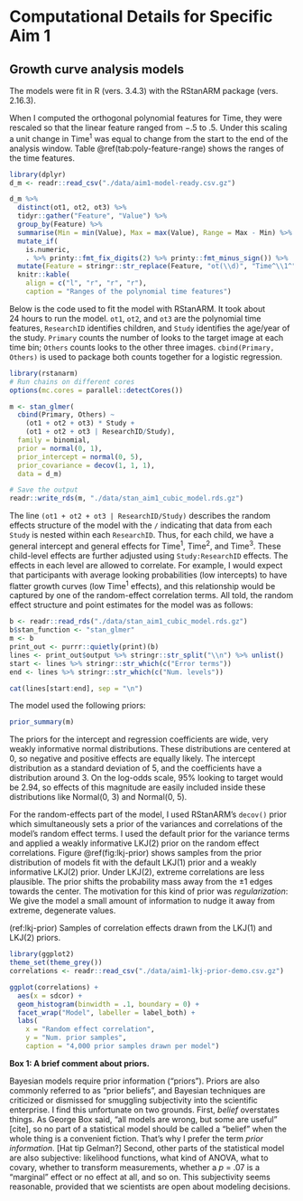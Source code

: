 Computational Details for Specific Aim 1 {#aim1-gca-models}
========================================================================

Growth curve analysis models
------------------------------------------------------------------------

The models were fit in R (vers. 3.4.3) with the RStanARM package (vers. 2.16.3).

When I computed the orthogonal polynomial features for Time, they were
rescaled so that the linear feature ranged from −.5 to .5. Under this
scaling a unit change in Time^1^ was equal to change from the start to
the end of the analysis window. Table \@ref(tab:poly-feature-range) shows the 
ranges of the time features.

```r
library(dplyr)
d_m <- readr::read_csv("./data/aim1-model-ready.csv.gz")

d_m %>% 
  distinct(ot1, ot2, ot3) %>% 
  tidyr::gather("Feature", "Value") %>% 
  group_by(Feature) %>% 
  summarise(Min = min(Value), Max = max(Value), Range = Max - Min) %>% 
  mutate_if(
    is.numeric, 
    . %>% printy::fmt_fix_digits(2) %>% printy::fmt_minus_sign()) %>% 
  mutate(Feature = stringr::str_replace(Feature, "ot(\\d)", "Time^\\1^")) %>% 
  knitr::kable(
    align = c("l", "r", "r", "r"),
    caption = "Ranges of the polynomial time features")
```

Below is the code used to fit the model with RStanARM. It took
about 24 hours to run the model. `ot1`, `ot2`, and `ot3` are the
polynomial time features, `ResearchID` identifies children, and `Study`
identifies the age/year of the study. `Primary` counts the number of
looks to the target image at each time bin; `Others` counts looks to the
other three images. `cbind(Primary, Others)` is used to package both
counts together for a logistic regression.

```r
library(rstanarm)
# Run chains on different cores
options(mc.cores = parallel::detectCores())

m <- stan_glmer(
  cbind(Primary, Others) ~
    (ot1 + ot2 + ot3) * Study +
    (ot1 + ot2 + ot3 | ResearchID/Study),
  family = binomial,
  prior = normal(0, 1),
  prior_intercept = normal(0, 5),
  prior_covariance = decov(1, 1, 1),
  data = d_m)

# Save the output
readr::write_rds(m, "./data/stan_aim1_cubic_model.rds.gz")
```

The line `(ot1 + ot2 + ot3 | ResearchID/Study)` describes the random
effects structure of the model with the `/` indicating that data from
each `Study` is nested within each `ResearchID`. Thus, for each child,
we have a general intercept and general effects for Time^1^, Time^2^,
and Time^3^. These child-level effects are further adjusted using
`Study:ResearchID` effects. The effects in each level are allowed to
correlate. For example, I would expect that participants with average
looking probabilities (low intercepts) to have flatter growth curves
(low Time^1^ effects), and this relationship would be captured by one of
the random-effect correlation terms. All told, the random effect
structure and point estimates for the model was as follows:

```r
b <- readr::read_rds("./data/stan_aim1_cubic_model.rds.gz")
b$stan_function <- "stan_glmer"
m <- b
print_out <- purrr::quietly(print)(b)
lines <- print_out$output %>% stringr::str_split("\\n") %>% unlist()
start <- lines %>% stringr::str_which(c("Error terms"))
end <- lines %>% stringr::str_which(c("Num. levels"))
```

```r
cat(lines[start:end], sep = "\n")
```

The model used the following priors:

```r
prior_summary(m)
```

The priors for the intercept and regression coefficients are wide, very weakly
informative normal distributions. These distributions are
centered at 0, so negative and positive effects are equally likely. The
intercept distribution as a standard deviation of 5, and the
coefficients have a distribution around 3. On the log-odds scale, 95%
looking to target would be 2.94, so effects of this magnitude are easily
included inside these distributions like Normal(0, 3) and Normal(0, 5). 

For the random-effects part of the model, I used RStanARM's `decov()`
prior which simultaneously sets a prior of the variances and
correlations of the model's random effect terms. I used the default
prior for the variance terms and applied a weakly informative LKJ(2)
prior on the random effect correlations. Figure \@ref(fig:lkj-prior)
shows samples from the prior distribution of models fit with the default
LKJ(1) prior and a weakly informative LKJ(2) prior. Under LKJ(2),
extreme correlations are less plausible. The prior shifts the
probability mass away from the ±1 edges towards the center. The
motivation for this kind of prior was *regularization*: We give the
model a small amount of information to nudge it away from extreme,
degenerate values.

(ref:lkj-prior) Samples of correlation effects drawn from the LKJ(1) and
LKJ(2) priors. 

```r
library(ggplot2)
theme_set(theme_grey())
correlations <- readr::read_csv("./data/aim1-lkj-prior-demo.csv.gz")

ggplot(correlations) +
  aes(x = sdcor) +
  geom_histogram(binwidth = .1, boundary = 0) +
  facet_wrap("Model", labeller = label_both) +
  labs(
    x = "Random effect correlation",
    y = "Num. prior samples",
    caption = "4,000 prior samples drawn per model")
```



<!-- For example, consider just the effect of Time^1^. If a -->
<!-- listener starts at chance performance, 25% or `r qlogis(.25) %>% round(2)` -->
<!-- logits, and increases to, say, 65% or `r qlogis(.65) %>% round(2)`, the effect -->
<!-- of a unit change in Time^1^ would be a change of -->
<!-- `r (qlogis(.65) - qlogis(.25)) %>% round(2)` logits. This magnitude of effect is -->
<!-- accommodated by our Normal(0, 1) prior.  -->










<div class = "infobox">

**Box 1: A brief comment about priors.**

Bayesian models require prior information (“priors”). Priors are also
commonly referred to as "prior beliefs", and Bayesian techniques are
criticized or dismissed for smuggling subjectivity into the scientific
enterprise. I find this unfortunate on two grounds. First, *belief*
overstates things. As George Box said, "all models are wrong, but some
are useful" [cite], so no part of a statistical model should be called
a "belief" when the whole thing is a convenient fiction. That's why I
prefer the term *prior information*. [Hat tip Gelman?] Second, other
parts of the statistical model are also subjective: likelihood
functions, what kind of ANOVA, what to covary, whether to transform
measurements, whether a *p* = .07 is a "marginal" effect or no effect at
all, and so on. This subjectivity seems reasonable, provided that we
scientists are open about modeling decisions.

<!-- For these models, I will use weakly to moderately informative priors. -->
<!-- For example, suppose *x* and *y* are scaled to mean 0 and standard -->
<!-- deviation 1. A weakly informative prior for the effect of *x* on *y* -->
<!-- might be Normal(0, 5)—a normal distribution with mean 0 and standard -->
<!-- deviation 5. If we fit a regression model and observed an effect size -->
<!-- of 12 SD units, our first assumption would be that something went wrong -->
<!-- with our software. The weakly informative prior captures this level of -->
<!-- prior information. A moderately informative prior would be Normal(0, 1). -->
<!-- This prior information captures our disciplinary experience that effect -->
<!-- sizes greater than ±1 relatively uncommon in child language research. A -->
<!-- strongly informative prior for this effect might be something like -->
<!-- Normal(.4, .1) which says that our model should be very skeptical of -->
<!-- negative effects and of effects larger than .8. For this project, I will -->
<!-- default to the first two levels of prior information. -->

</div>









